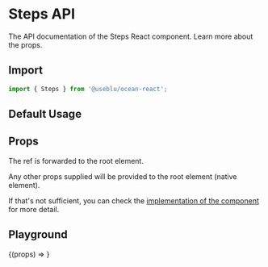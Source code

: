 
<Meta title="Components/Steps" component={Steps} />

# Steps API

The API documentation of the Steps React component. Learn more about the props.

## Import

```javascript
import { Steps } from '@useblu/ocean-react';
```

## Default Usage

<Canvas withSource="open" withToolbar>
  <Story name="usage">
    <Steps currentStep={1} steps={4} />
  </Story>
</Canvas>

## Props

<ArgsTable of="." />

The ref is forwarded to the root element.

Any other props supplied will be provided to the root element (native element).

If that's not sufficient, you can check the [implementation of the component](https://github.com/ocean-ds/ocean-web/blob/master/packages/ocean-react/src/Steps/Steps.tsx) for more detail.

## Playground

<Canvas>
  <Story
    name="playground"
    args={{
      currentStep: 1,
      steps: 4,
    }}
    argTypes={{
      currentStep: {
        options: [1, 2, 3, 4, 5, 6, 7, 8, 9, 10],
      },
      steps: {
        options: [2, 3, 4, 5, 6, 7, 8, 9, 10],
      },
    }}
  >
    {(props) => <Steps id="stepper-playground" {...props} />}
  </Story>
</Canvas>
